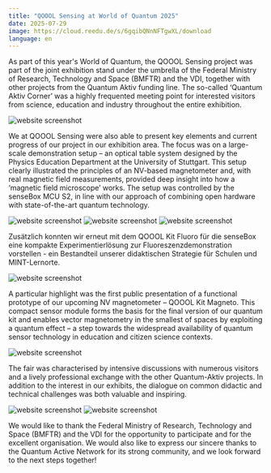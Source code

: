 ```yaml
---
title: "QOOOL Sensing at World of Quantum 2025"
date: 2025-07-29
image: https://cloud.reedu.de/s/6gqibQNnNFTgwXL/download
language: en
---
```


As part of this year's World of Quantum, the QOOOL Sensing project was part of the joint exhibition stand under the umbrella of the Federal Ministry of Research, Technology and Space (BMFTR) and the VDI, together with other projects from the Quantum Aktiv funding line. The so-called ‘Quantum Aktiv Corner’ was a highly frequented meeting point for interested visitors from science, education and industry throughout the entire exhibition.

![website screenshot](https://cloud.reedu.de/s/4komz4nJpXjc8My/download)

We at QOOOL Sensing were also able to present key elements and current progress of our project in our exhibition area. The focus was on a large-scale demonstration setup – an optical table system designed by the Physics Education Department at the University of Stuttgart. This setup clearly illustrated the principles of an NV-based magnetometer and, with real magnetic field measurements, provided deep insight into how a ‘magnetic field microscope’ works. The setup was controlled by the senseBox MCU S2, in line with our approach of combining open hardware with state-of-the-art quantum technology.

![website screenshot](https://cloud.reedu.de/s/4komz4nJpXjc8My/download)
![website screenshot](https://cloud.reedu.de/s/QYjpZ6eT7C4RdbM/download)
![website screenshot](https://cloud.reedu.de/s/bL6wBrmT5dibE32/download)

Zusätzlich konnten wir erneut mit dem QOOOL Kit Fluoro für die senseBox eine kompakte Experimentierlösung zur Fluoreszenzdemonstration vorstellen - ein Bestandteil unserer didaktischen Strategie für Schulen und MINT-Lernorte.

![website screenshot](https://cloud.reedu.de/s/9oR499iywXoe2sr/download)
 
A particular highlight was the first public presentation of a functional prototype of our upcoming NV magnetometer – QOOOL Kit Magneto. This compact sensor module forms the basis for the final version of our quantum kit and enables vector magnetometry in the smallest of spaces by exploiting a quantum effect – a step towards the widespread availability of quantum sensor technology in education and citizen science contexts.

![website screenshot](https://cloud.reedu.de/s/7SYM62fAwXTWBQE/download)

The fair was characterised by intensive discussions with numerous visitors and a lively professional exchange with the other Quantum-Aktiv projects. In addition to the interest in our exhibits, the dialogue on common didactic and technical challenges was both valuable and inspiring.

![website screenshot](https://cloud.reedu.de/s/qYae3oYsCS6nW3n/download)
![website screenshot](https://cloud.reedu.de/s/XXqZTCLS7g3KXYR/download)
 
We would like to thank the Federal Ministry of Research, Technology and Space (BMFTR) and the VDI for the opportunity to participate and for the excellent organisation. We would also like to express our sincere thanks to the Quantum Active Network for its strong community, and we look forward to the next steps together!


